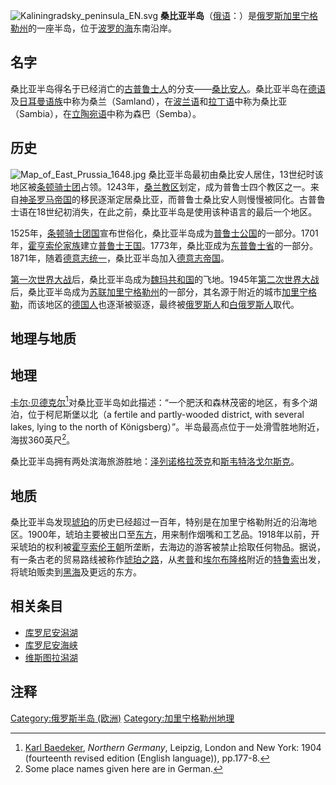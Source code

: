 [[File:Kaliningradsky_peninsula_EN.svg|thumb]]
'''桑比亚半岛'''（[[俄语|俄语]]：'''{{lang|ru|Земландский полуостров}}'''）是[[俄罗斯|俄罗斯]][[加里宁格勒州|加里宁格勒州]]的一座半岛，位于[[波罗的海|波罗的海]]东南沿岸。

==名字==
桑比亚半岛得名于已经消亡的[[古普鲁士人|古普鲁士人]]的分支——[[桑比安人|桑比安人]]。桑比亚半岛在[[德语|德语]]及[[日耳曼语族|日耳曼语族]]中称为桑兰（Samland），在[[波兰语|波兰语]]和[[拉丁语|拉丁语]]中称为桑比亚（Sambia），在[[立陶宛语|立陶宛语]]中称为森巴（Semba）。

==历史==
[[File:Map_of_East_Prussia_1648.jpg|thumb]]
桑比亚半岛最初由桑比安人居住，13世纪时该地区被[[条顿骑士团|条顿骑士团]]占领。1243年，[[桑兰教区|桑兰教区]]划定，成为普鲁士四个教区之一。来自[[神圣罗马帝国|神圣罗马帝国]]的移民逐渐定居桑比亚，而普鲁士桑比安人则慢慢被同化。古普鲁士语在18世纪初消失，在此之前，桑比亚半岛是使用该种语言的最后一个地区。

1525年，[[条顿骑士团国|条顿骑士团国]]宣布世俗化，桑比亚半岛成为[[普鲁士公国|普鲁士公国]]的一部分。1701年，[[霍亨索伦家族|霍亨索伦家族]]建立[[普鲁士王国|普鲁士王国]]。1773年，桑比亚成为[[东普鲁士省|东普鲁士省]]的一部分。1871年，随着[[德意志统一|德意志统一]]，桑比亚半岛加入[[德意志帝国|德意志帝国]]。

[[第一次世界大战|第一次世界大战]]后，桑比亚半岛成为[[魏玛共和国|魏玛共和国]]的飞地。1945年[[第二次世界大战|第二次世界大战]]后，桑比亚半岛成为[[苏联|苏联]][[加里宁格勒州|加里宁格勒州]]的一部分，其名源于附近的城市[[加里宁格勒|加里宁格勒]]，而该地区的[[德国人|德国人]]也逐渐被驱逐，最终被[[俄罗斯人|俄罗斯人]]和[[白俄罗斯人|白俄罗斯人]]取代。

==地理与地质==
==地理==
[[卡尔·贝德克尔|卡尔·贝德克尔]]<ref>[[Karl_Baedeker|Karl Baedeker]], ''Northern Germany'', Leipzig, London and New York: 1904 (fourteenth revised edition (English language)), pp.177-8.</ref>对桑比亚半岛如此描述：“一个肥沃和森林茂密的地区，有多个湖泊，位于柯尼斯堡以北（a fertile and partly-wooded district, with several lakes, lying to the north of Königsberg）”。半岛最高点位于一处滑雪胜地附近，海拔360英尺<ref>Some place names given here are in German.</ref>。

桑比亚半岛拥有两处滨海旅游胜地：[[泽列诺格拉茨克|泽列诺格拉茨克]]和[[斯韦特洛戈尔斯克|斯韦特洛戈尔斯克]]。

==地质==
桑比亚半岛发现[[琥珀|琥珀]]的历史已经超过一百年，特别是在加里宁格勒附近的沿海地区。1900年，琥珀主要被出口至[[东方|东方]]，用来制作烟嘴和工艺品。1918年以前，开采琥珀的权利被[[霍亨索伦王朝|霍亨索伦王朝]]所垄断{{Dubious|date=April 2008}}，去海边的游客被禁止拾取任何物品。据说，有一条古老的贸易路线被称作[[琥珀之路|琥珀之路]]，从[[莫霍沃耶|考普]]和[[埃尔布隆格|埃尔布隆格]]附近的[[特鲁索|特鲁索]]出发，将琥珀贩卖到[[黑海|黑海]]及更远的东方。

==相关条目==
*[[库尔斯潟湖|库罗尼安潟湖]]
*[[库罗尼安海峡|库罗尼安海峡]]
*[[维斯图拉潟湖|维斯图拉潟湖]]

==注释==
<div style=font-size:90%><references /></div>

{{coord|54|49|58|N|20|16|09|E|region:RU_type:landmark|display=title}}
{{Authority control}}
[[Category:俄罗斯半岛_(欧洲)|Category:俄罗斯半岛 (欧洲)]]
[[Category:加里宁格勒州地理|Category:加里宁格勒州地理]]